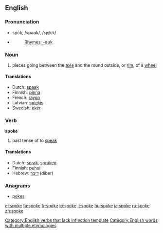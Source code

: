 ==English==

{{rank|idea|reached|appeared|461|spoke|strange|force|character}}

===Pronunciation===
*spōk, /spəʊk/, /<tt>sp@Uk</tt>/
*{{audio|en-us-spoke.ogg|Audio (US)}}
*:[[Rhymes:English:-əʊk|Rhymes: -əʊk]]

===Noun===
{{en-noun}}

# pieces going between the [[axle]] and the round outside, or [[rim]], of a [[wheel]]

====Translations====
*Dutch: [[spaak]] {{f}}
*Finnish: [[pinna]]
*French: [[rayon]]
*Latvian: [[spieķis]] {{m}}
*Swedish: [[eker]]

===Verb===
'''spoke'''

# past tense of to [[speak]]

====Translations====
*Dutch: [[sprak]], [[spraken]]
*Finnish: [[puhui]]
*Hebrew: [[דיבר]] (diber)

===Anagrams===
*[[pokes]]

[[Category:English verbs that lack inflection template]]
[[Category:English words with multiple etymologies]]

[[el:spoke]]
[[fa:spoke]]
[[fr:spoke]]
[[io:spoke]]
[[it:spoke]]
[[hu:spoke]]
[[ja:spoke]]
[[ru:spoke]]
[[zh:spoke]]